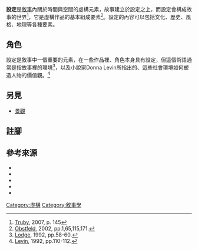 '''設定'''是[[敘事|敘事]]內關於時間與空間的虛構元素，故事建立於設定之上，而設定會構成故事的世界<ref>[[#Truby|Truby]], 2007, p. 145</ref>，它是虛構作品的基本組成要素<ref>[[#Obstfeld|Obstfeld]], 2002, pp.1,65,115,171.</ref>。設定的內容可以包括文化、歷史、風格、地理等各種要素。

== 角色 ==
設定是敘事中一個重要的元素，在一些作品裡、角色本身具有設定，但這個術語通常是指故事裡的環境<ref>[[#Lodge|Lodge]], 1992, pp.58-60.</ref>，以及小說家Donna Levin所指出的、這些社會環境如何塑造人物的價值觀。<ref>[[#Levin|Levin]], 1992, pp.110-112.</ref>

== 另見==
*[[景觀|景觀]]

==註腳==
{{reflist}}

==參考來源==
*<cite id = Levin>{{cite book
| title = Get That Novel Started
| url = https://archive.org/details/getthatnovelstar00levi
| first = Donna
| last= Levin
| publisher = Writer's Digest Books 
| location = Cincinnati, OH 
| year = 1992
| isbn = 0-89879-517-6
}}
*<cite id = Lodge>{{cite book
| title = The Art of Fiction
| first = David 
| last= Lodge
| publisher = Martin, Secker & Warburg Ltd
| location = London 
| year = 1992
| isbn = 0-14-017492-3
}}
*<cite id = Obstfeld>{{cite book
| title = Fiction First Aid: Instant Remedies for Novels, Stories and Scripts
| url = https://archive.org/details/fictionfirstaidi0000obst_v1c5
| first = Raymond
| last= Obstfeld
| publisher = Writer's Digest Books 
| location = Cincinnati, OH 
| year = 2002 
| isbn = 1-58297-117-X
}}
* <cite id = Rozelle>{{cite book
|title = Write Great Fiction: Description & Setting
|first = Ron
|last = Rozelle
|publisher = Writer's Digest Books
|location = Cincinnati, OH
|year = 2005
|isbn = 1-58297-327-X
}}
* <cite id = Truby>{{cite book
|last = Truby
|first = John
|title = Anatomy of a Story: 22 Steps to Becoming a Master Storyteller
|publisher = Faber and Faber, Inc
|location = New York, NY
|year = 2007
|isbn = 978-0-86547-951-7
}}

{{敘事學}}

[[Category:虛構|Category:虛構]]
[[Category:敘事學|Category:敘事學]]